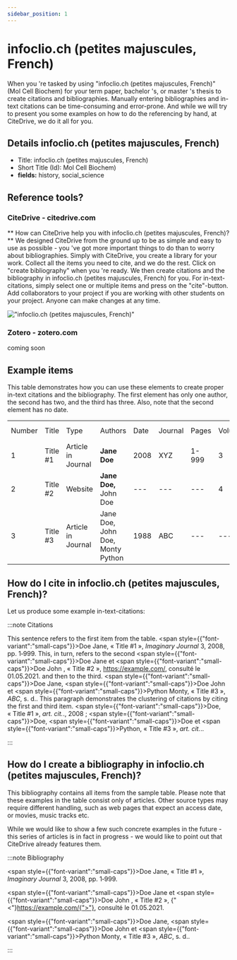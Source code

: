```yaml
---
sidebar_position: 1
---
```


# infoclio.ch (petites majuscules, French)

When you 're tasked by using "infoclio.ch (petites majuscules, French)" (Mol Cell Biochem) for your term paper, bachelor 's, or master 's thesis to create citations and bibliographies.
Manually entering bibliographies and in-text citations can be time-consuming and error-prone. And while we will try to present you some examples on how to do the referencing by hand, at CiteDrive, we do it all for you.

## Details  infoclio.ch (petites majuscules, French)
* Title: infoclio.ch (petites majuscules, French)
* Short Title (Id): Mol Cell Biochem)
* **fields:** history, social_science

## Reference tools?
### CiteDrive - citedrive.com
** How can CiteDrive help you with infoclio.ch (petites majuscules, French)? **
We designed CiteDrive from the ground up to be as simple and easy to use as possible - you 've got more important things to do than to worry about bibliographies. Simply with CiteDrive, you create a library for your work. Collect all the items you need to cite, and we do the rest. Click on "create bibliography" when you 're ready. We then create citations and the bibliography in infoclio.ch (petites majuscules, French) for you. For in-text-citations, simply select one or multiple items and press on the "cite"-button. Add collaborators to your project if you are working with other students on your project. Anyone can make changes at any time.


!["infoclio.ch (petites majuscules, French)"](images/infoclioch-petites-majuscules-french.svg "Choose infoclio.ch (petites majuscules, French) in the CiteDrive App")

### Zotero - zotero.com

coming soon

## Example items

This table demonstrates how you can use these elements to create proper in-text citations and the bibliography. The first element has only one author, the second has two, and the third has three. Also, note that the second element has no date.


<table>
  <tr>
   <td>Number
   </td>
   <td>Title
   </td>
   <td>Type
   </td>
   <td>Authors
   </td>
   <td>Date
   </td>
   <td>Journal
   </td>
   <td>Pages
   </td>
   <td>Volume
   </td>
   <td>Issue
   </td>
   <td>Access Date
   </td>
  </tr>
  <tr>
   <td>1
   </td>
   <td>Title #1
   </td>
   <td>Article in Journal
   </td>
   <td><strong>Jane Doe</strong>
   </td>
   <td>2008
   </td>
   <td>XYZ
   </td>
   <td>1-999
   </td>
   <td>3
   </td>
   <td>2
   </td>
   <td>--
   </td>
  </tr>
  <tr>
   <td>
2
   </td>
   <td>Title #2
   </td>
   <td>Website
   </td>
   <td><strong>Jane Doe, </strong>John Doe
   </td>
   <td>---
   </td>
   <td>---
   </td>
   <td>---
   </td>
   <td>4
   </td>
   <td>---
   </td>
   <td>2020-05-01
   </td>
  </tr>
  <tr>
   <td>3
   </td>
   <td>Title #3
   </td>
   <td>Article in Journal
   </td>
   <td>Jane Doe, John Doe, Monty Python
   </td>
   <td>1988
   </td>
   <td>ABC
   </td>
   <td>---
   </td>
   <td>---
   </td>
   <td>16
   </td>
   <td>---
   </td>
  </tr>
</table>



## How do I cite in  infoclio.ch (petites majuscules, French)?

Let us produce some example in-text-citations:

:::note Citations


This sentence refers to the first item from the table. <span style={{"font-variant":"small-caps"}}>Doe</span> Jane, « Title #1 », <i>Imaginary Journal</i> 3, 2008, pp. 1‑999. This, in turn, refers to the second <span style={{"font-variant":"small-caps"}}>Doe</span> Jane et <span style={{"font-variant":"small-caps"}}>Doe</span> John , « Title #2 », <https://example.com/>, consulté le 01.05.2021.
and then to the third.  <span style={{"font-variant":"small-caps"}}>Doe</span> Jane, <span style={{"font-variant":"small-caps"}}>Doe</span> John et <span style={{"font-variant":"small-caps"}}>Python</span> Monty, « Title #3 », <i>ABC</i>, s. d..
This paragraph demonstrates the clustering of citations by citing the first and third item. <span style={{"font-variant":"small-caps"}}>Doe</span>, « Title #1 », <i>art. cit.</i>., 2008 ; <span style={{"font-variant":"small-caps"}}>Doe</span>, <span style={{"font-variant":"small-caps"}}>Doe</span> et <span style={{"font-variant":"small-caps"}}>Python</span>, « Title #3 », <i>art. cit.</i>..

:::

## How do I create a bibliography in infoclio.ch (petites majuscules, French)?

This bibliography contains all items from the sample table. Please note that these examples in the table consist only of articles. Other source types may require different handling, such as web pages that expect an access date, or movies, music tracks etc.

While we would like to show a few such concrete examples in the future - this series of articles is in fact in progress - we would like to point out that CiteDrive already features them.

:::note Bibliography

<span style={{"font-variant":"small-caps"}}>Doe</span> Jane, « Title #1 », <i>Imaginary Journal</i> 3, 2008, pp. 1‑999.

<span style={{"font-variant":"small-caps"}}>Doe</span> Jane et <span style={{"font-variant":"small-caps"}}>Doe</span> John , « Title #2 », {"<"}https://example.com/{">"}, consulté le 01.05.2021.

<span style={{"font-variant":"small-caps"}}>Doe</span> Jane, <span style={{"font-variant":"small-caps"}}>Doe</span> John et <span style={{"font-variant":"small-caps"}}>Python</span> Monty, « Title #3 », <i>ABC</i>, s. d..



:::


        